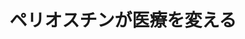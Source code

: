 ﻿---
title: "ペリオスチンが医療を変える"
category: "生命理工学院"
vol: "65"
interviewee: "工藤 明"
url: ""
tags: []
pdf: "65-4-kudo.pdf"
career: ""
preface: "ペリオスチンというタンパク質がある。99 年 に工藤先生が発見し、命名したものだ。ペリオス チンは歯の組織で発見され、当初は歯を含む骨組 織の再生に働くとされていた。しかし、研究が進 むにつれ実は他にも多様な機能をもっていること がわかってきた。最近では、ガン細胞の増殖抑制 や心筋梗塞後の組織の修復にも関わっていること が確実になり、世界中で研究が行われている。医 療への応用が期待され、多方面に広がりつつある ペリオスチン研究。工藤研究室ではこのうち、骨 と心臓に焦点をあてて研究を行っている。"
---
